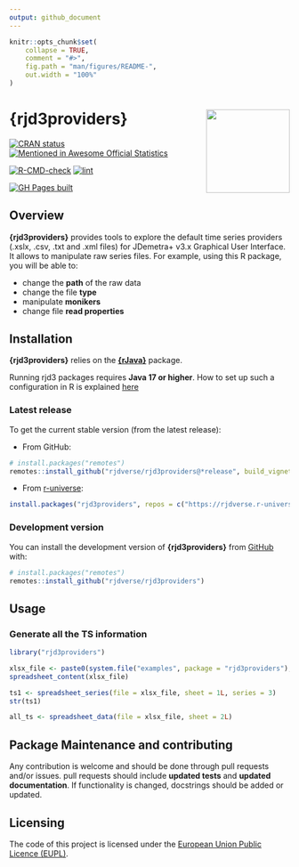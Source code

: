 ```yaml
---
output: github_document
---
```


<!-- README.md is generated from README.Rmd. Please edit that file -->

```r
knitr::opts_chunk$set(
    collapse = TRUE,
    comment = "#>",
    fig.path = "man/figures/README-",
    out.width = "100%"
)
```

# {rjd3providers} <a href="https://rjdverse.github.io/rjd3providers/"><img src="man/figures/logo.png" align="right" height="150" style="float:right; height:150px;"/></a>

<!-- badges: start -->
[![CRAN status](https://www.r-pkg.org/badges/version/rjd3providers)](https://CRAN.R-project.org/package=rjd3providers)
[![Mentioned in Awesome Official Statistics ](https://awesome.re/mentioned-badge.svg)](http://www.awesomeofficialstatistics.org)

[![R-CMD-check](https://github.com/rjdverse/rjd3providers/actions/workflows/R-CMD-check.yaml/badge.svg)](https://github.com/rjdverse/rjd3providers/actions/workflows/R-CMD-check.yaml)
[![lint](https://github.com/rjdverse/rjd3providers/actions/workflows/lint.yaml/badge.svg)](https://github.com/rjdverse/rjd3providers/actions/workflows/lint.yaml)

[![GH Pages built](https://github.com/rjdverse/rjd3providers/actions/workflows/pkgdown.yaml/badge.svg)](https://github.com/rjdverse/rjd3providers/actions/workflows/pkgdown.yaml)
<!-- badges: end -->


## Overview

**{rjd3providers}** provides tools to explore the default time series providers (.xslx, .csv, .txt and .xml files) for JDemetra+ v3.x Graphical User Interface. It allows to manipulate raw series files. For example, using this R package, you will be able to:

- change the **path** of the raw data
- change the file **type**
- manipulate **monikers**
- change file **read properties**


## Installation

**{rjd3providers}** relies on the [**{rJava}**](https://cran.r-project.org/web/packages/rJava/index.html) package.

Running rjd3 packages requires **Java 17 or higher**. How to set up such a configuration in R is explained [here](https://jdemetra-new-documentation.netlify.app/#Rconfig) 


### Latest release

To get the current stable version (from the latest release):

- From GitHub:

```r
# install.packages("remotes")
remotes::install_github("rjdverse/rjd3providers@*release", build_vignettes = TRUE)
```

- From [r-universe](https://rjdverse.r-universe.dev/rjd3providers):

```r
install.packages("rjd3providers", repos = c("https://rjdverse.r-universe.dev", "https://cloud.r-project.org"))
```

### Development version

You can install the development version of **{rjd3providers}** from [GitHub](https://github.com/) with:

```r
# install.packages("remotes")
remotes::install_github("rjdverse/rjd3providers")
```


## Usage

### Generate all the TS information 

``` r
library("rjd3providers")

xlsx_file <- paste0(system.file("examples", package = "rjd3providers"), "/Insee.xlsx")
spreadsheet_content(xlsx_file)

ts1 <- spreadsheet_series(file = xlsx_file, sheet = 1L, series = 3)
str(ts1)

all_ts <- spreadsheet_data(file = xlsx_file, sheet = 2L)
```


## Package Maintenance and contributing

Any contribution is welcome and should be done through pull requests and/or issues.
pull requests should include **updated tests** and **updated documentation**. If functionality is changed, docstrings should be added or updated.


## Licensing

The code of this project is licensed under the [European Union Public Licence (EUPL)](https://interoperable-europe.ec.europa.eu:443/collection/eupl/eupl-text-eupl-12).
